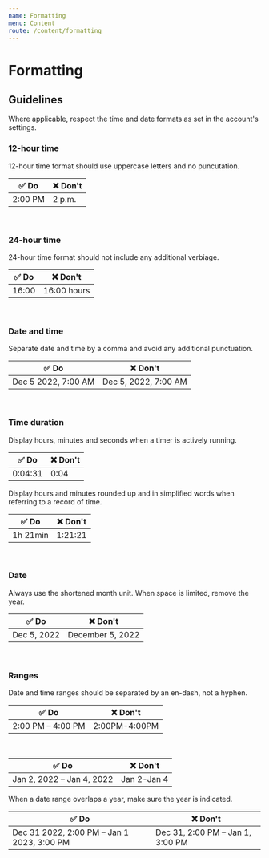 ```yaml
---
name: Formatting
menu: Content
route: /content/formatting
---
```


# Formatting

## Guidelines

Where applicable, respect the time and date formats as set in the account's
settings.

### 12-hour time

12-hour time format should use uppercase letters and no puncutation.

| ✅ **Do** | ❌ **Don't** |
| --------- | ------------ |
| 2:00 PM   | 2 p.m.       |

<br />

### 24-hour time

24-hour time format should not include any additional verbiage.

| ✅ **Do** | ❌ **Don't** |
| --------- | ------------ |
| 16:00     | 16:00 hours  |

<br />

### Date and time

Separate date and time by a comma and avoid any additional punctuation.

| ✅ **Do**           | ❌ **Don't**         |
| ------------------- | -------------------- |
| Dec 5 2022, 7:00 AM | Dec 5, 2022, 7:00 AM |

<br />

### Time duration

Display hours, minutes and seconds when a timer is actively running.

| ✅ **Do** | ❌ **Don't** |
| --------- | ------------ |
| 0:04:31   | 0:04         |

Display hours and minutes rounded up and in simplified words when referring to a
record of time.

| ✅ **Do** | ❌ **Don't** |
| --------- | ------------ |
| 1h 21min  | 1:21:21      |

<br />

### Date

Always use the shortened month unit. When space is limited, remove the year.

| ✅ **Do**   | ❌ **Don't**     |
| ----------- | ---------------- |
| Dec 5, 2022 | December 5, 2022 |

<br />

### Ranges

Date and time ranges should be separated by an en-dash, not a hyphen.

| ✅ **Do**               | ❌ **Don't**  |
| ----------------------- | ------------- |
| 2:00 PM &#8211; 4:00 PM | 2:00PM-4:00PM |

<br />

| ✅ **Do**                       | ❌ **Don't** |
| ------------------------------- | ------------ |
| Jan 2, 2022 &#8211; Jan 4, 2022 | Jan 2-Jan 4  |

When a date range overlaps a year, make sure the year is indicated.

| ✅ **Do**                                        | ❌ **Don't**                           |
| ------------------------------------------------ | -------------------------------------- |
| Dec 31 2022, 2:00 PM &#8211; Jan 1 2023, 3:00 PM | Dec 31, 2:00 PM &#8211; Jan 1, 3:00 PM |
